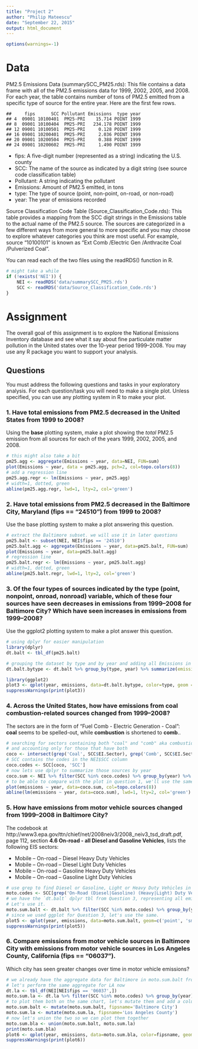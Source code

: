 ```yaml
---
title: "Project 2"
author: "Philip Mateescu"
date: "September 22, 2015"
output: html_document
---
```

```r
options(warnings=-1)
```

# Data

PM2.5 Emissions Data (summarySCC_PM25.rds): This file contains a data frame with all of the PM2.5 emissions data for 1999, 2002, 2005, and 2008. For each year, the table contains number of tons of PM2.5 emitted from a specific type of source for the entire year. Here are the first few rows.

```
##     fips      SCC Pollutant Emissions  type year
## 4  09001 10100401  PM25-PRI    15.714 POINT 1999
## 8  09001 10100404  PM25-PRI   234.178 POINT 1999
## 12 09001 10100501  PM25-PRI     0.128 POINT 1999
## 16 09001 10200401  PM25-PRI     2.036 POINT 1999
## 20 09001 10200504  PM25-PRI     0.388 POINT 1999
## 24 09001 10200602  PM25-PRI     1.490 POINT 1999
```

* fips: A five-digit number (represented as a string) indicating the U.S. county
* SCC: The name of the source as indicated by a digit string (see source code classification table)
* Pollutant: A string indicating the pollutant
* Emissions: Amount of PM2.5 emitted, in tons
* type: The type of source (point, non-point, on-road, or non-road)
* year: The year of emissions recorded

Source Classification Code Table (Source_Classification_Code.rds): This table provides a mapping from the SCC digit strings in the Emissions table to the actual name of the PM2.5 source. The sources are categorized in a few different ways from more general to more specific and you may choose to explore whatever categories you think are most useful. For example, source “10100101” is known as “Ext Comb /Electric Gen /Anthracite Coal /Pulverized Coal”.

You can read each of the two files using the readRDS() function in R.

```r
# might take a while
if (!exists('NEI')) {
    NEI <- readRDS('data/summarySCC_PM25.rds')
    SCC <- readRDS('data/Source_Classification_Code.rds')
}
```

# Assignment

The overall goal of this assignment is to explore the National Emissions Inventory database and see what it say about fine particulate matter pollution in the United states over the 10-year period 1999–2008. You may use any R package you want to support your analysis.

## Questions

You must address the following questions and tasks in your exploratory analysis. For each question/task you will need to make a single plot. Unless specified, you can use any plotting system in R to make your plot.

### 1. Have total emissions from PM2.5 decreased in the United States from 1999 to 2008? 

Using the **base** plotting system, make a plot showing the *total* PM2.5 emission from all sources for each of the years 1999, 2002, 2005, and 2008.

```r
# this might also take a bit
pm25.agg <- aggregate(Emissions ~ year, data=NEI, FUN=sum)
plot(Emissions ~ year, data = pm25.agg, pch=2, col=topo.colors(8))
# add a regression line
pm25.agg.regr <- lm(Emissions ~ year, pm25.agg)
# width=1, dotted, green
abline(pm25.agg.regr, lwd=1, lty=2, col='green')
```

### 2. Have total emissions from PM2.5 decreased in the Baltimore City, Maryland (fips == "24510") from 1999 to 2008?

Use the base plotting system to make a plot answering this question.

```r
# extract the Baltimore subset. we will use it in later questions
pm25.balt <- subset(NEI, NEI$fips == '24510')
pm25.balt.agg <- aggregate(Emissions ~ year, data=pm25.balt, FUN=sum)
plot(Emissions ~ year, data=pm25.balt.agg)
# regression line
pm25.balt.regr <- lm(Emissions ~ year, pm25.balt.agg)
# width=1, dotted, green
abline(pm25.balt.regr, lwd=1, lty=2, col='green')
```


### 3. Of the four types of sources indicated by the type (point, nonpoint, onroad, nonroad) variable, which of these four sources have seen decreases in emissions from 1999–2008 for Baltimore City? Which have seen increases in emissions from 1999–2008?

Use the ggplot2 plotting system to make a plot answer this question. 
```r
# using dplyr for easier manipulation
library(dplyr)
dt.balt <- tbl_df(pm25.balt)

# grouping the dataset by type and by year and adding all Emissions in an *emissions* column
dt.balt.bytype <- dt.balt %>% group_by(type, year) %>% summarize(emissions=sum(Emissions)) %>% print

library(ggplot2)
plot3 <- qplot(year, emissions, data=dt.balt.bytype, color=type, geom = c('point', 'smooth'))
suppressWarnings(print(plot3))
```

### 4. Across the United States, how have emissions from coal combustion-related sources changed from 1999–2008?

The sectors are in the form of "Fuel Comb - Electric Generation - Coal": **coal** seems 
to be spelled-out, while **combustion** is shortened to **comb**..

```r
# searching for sectors containing both "coal" and "comb" aka combustion
# and accounting only for those that have both
coco <- intersect(grep('Coal', SCC$EI.Sector), grep('Comb', SCC$EI.Sector))
# SCC contains the codes in the NEI$SCC column
coco.codes <- SCC[coco, 'SCC']
# now lets use dplyr to summarize those sources by year
coco.sum <- NEI %>% filter(SCC %in% coco.codes) %>% group_by(year) %>% summarize(emissions=sum(Emissions))
# to be able to compare with the plot in question 1, we'll use the same plot call
plot(emissions ~ year, data=coco.sum, col=topo.colors(8))
abline(lm(emissions ~ year, data=coco.sum), lwd=1, lty=2, col='green')
```

### 5. How have emissions from motor vehicle sources changed from 1999–2008 in Baltimore City?

The codebook at http://www3.epa.gov/ttn/chief/net/2008neiv3/2008_neiv3_tsd_draft.pdf, page 112,
section **4.6 On-road - all Diesel and Gasoline Vehicles**, lists the following EIS sectors:

* Mobile – On-road – Diesel Heavy Duty Vehicles
* Mobile – On-road – Diesel Light Duty Vehicles
* Mobile – On-road – Gasoline Heavy Duty Vehicles
* Mobile – On-road – Gasoline Light Duty Vehicles

```r
# use grep to find Diesel or Gasoline, Light or Heavy Duty Vehicles in the EI.Sector
moto.codes <- SCC[grep('On-Road (Diesel|Gasoline) (Heavy|Light) Duty Vehicles', SCC$EI.Sector), "SCC"]
# we have the `dt.balt` dplyr tbl from Question 3, representing all emissions measurements in Baltimore.
# Let's use it.
moto.sum.balt <- dt.balt %>% filter(SCC %in% moto.codes) %>% group_by(year) %>% summarize(emissions=sum(Emissions)) %>% print
# since we used ggplot for Question 3, let's use the same.
plot5 <- qplot(year, emissions, data=moto.sum.balt, geom=c('point', 'smooth'))
suppressWarnings(print(plot5))
```

### 6. Compare emissions from motor vehicle sources in Baltimore City with emissions from motor vehicle sources in Los Angeles County, California (fips == "06037"). 

Which city has seen greater changes over time in motor vehicle emissions?

```r
# we already have the aggregate data for Baltimore in moto.sum.balt from Question 5
# let's perform the same aggregate for LA now
dt.la <- tbl_df(NEI[NEI$fips == '06037',])
moto.sum.la <- dt.la %>% filter(SCC %in% moto.codes) %>% group_by(year) %>% summarize(emissions=sum(Emissions))
# to plot them both on the same chart, let's mutate them and add a column with the city/county aka fipsname
moto.sum.balt <- mutate(moto.sum.balt, fipsname='Baltimore City')
moto.sum.la <- mutate(moto.sum.la, fipsname='Los Angeles County')
# now let's union the two so we can plot them together
moto.sum.bla <- union(moto.sum.balt, moto.sum.la)
print(moto.sum.bla)
plot6 <- qplot(year, emissions, data=moto.sum.bla, color=fipsname, geom=c('point', 'smooth'))
suppressWarnings(print(plot6))
```
